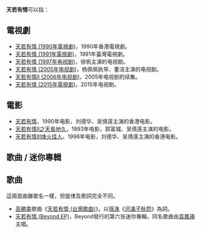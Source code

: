 {{About|一些名為「天若有情」的歌影視作品|该作品的名稱出处北宋孫洙一词|河滿子秋怨}}
'''天若有情'''可以指：
==電視劇==
*[[天若有情_(1990年電視劇)|天若有情 (1990年電視劇)]]，1990年香港電視劇。
*[[天若有情_(1991年電視劇)|天若有情 (1991年電視劇)]]，1991年臺灣電視劇。
*[[天若有情_(1997年电视剧)|天若有情 (1997年电视剧)]]，徐帆主演的电视剧。
*[[天若有情_(2005年电视剧)|天若有情 (2005年电视剧)]]，杨佩佩执导、董洁主演的电视剧。
*[[天若有情II_(2006年电视剧)|天若有情II (2006年电视剧)]]，2005年电视剧的续集。
*[[天若有情_(2015年電視劇)|天若有情 (2015年電視劇)]]，2015年电视剧。
==電影==
*[[天若有情_(1990年电影)|天若有情]]，1990年电影，刘德华、吴倩莲主演的香港电影。
*[[天若有情II之天長地久|天若有情II之天長地久]]，1993年电影，郭富城、吴倩莲主演的电影。
*[[天若有情III烽火佳人|天若有情III烽火佳人]]，1996年电影，刘德华、吴倩莲主演的香港电影。

==歌曲 / 迷你專輯==
== 歌曲 ==
這兩首曲雖歌名一樣，但旋律及歌詞完全不同。
*[[高勝美|高勝美]]歌曲《[[天若有情_(台灣歌曲)|天若有情 (台灣歌曲)]]》，以[[孫洙|孫洙]]《[[河滿子秋怨|河滿子秋怨]]》為詞。
*[[天若有情_(Beyond_EP)|天若有情 (Beyond EP)]]，Beyond發行的第六张迷你專輯，同名歌曲由[[袁鳳瑛|袁鳳瑛]]主唱。
{{disambig|T|Cat=四字作品消歧义}}